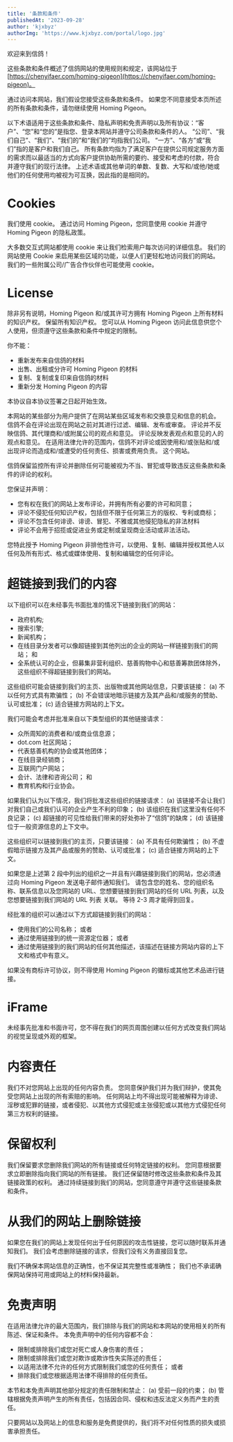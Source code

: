 ```yaml
---
title: '条款和条件'
publishedAt: '2023-09-28'
author: 'kjxbyz'
authorImg: 'https://www.kjxbyz.com/portal/logo.jpg'
---
```


欢迎来到信鸽！

这些条款和条件概述了信鸽网站的使用规则和规定，该网站位于 [https://chenyifaer.com/homing-pigeon](https://chenyifaer.com/homing-pigeon)。

通过访问本网站，我们假设您接受这些条款和条件。 如果您不同意接受本页所述的所有条款和条件，请勿继续使用 Homing Pigeon。

以下术语适用于这些条款和条件、隐私声明和免责声明以及所有协议：“客户”、“您”和“您的”是指您、登录本网站并遵守公司条款和条件的人。 “公司”、“我们自己”、“我们”、“我们的”和“我们的”均指我们公司。 “一方”、“各方”或“我们”指的是客户和我们自己。 所有条款均指为了满足客户在提供公司规定服务方面的需求而以最适当的方式向客户提供协助所需的要约、接受和考虑的付款，符合 并遵守我们的现行法律。 上述术语或其他单词的单数、复数、大写和/或他/她或他们的任何使用均被视为可互换，因此指的是相同的。

# Cookies

我们使用 cookie。 通过访问 Homing Pigeon，您同意使用 cookie 并遵守 Homing Pigeon 的隐私政策。

大多数交互式网站都使用 cookie 来让我们检索用户每次访问的详细信息。 我们的网站使用 Cookie 来启用某些区域的功能，以便人们更轻松地访问我们的网站。 我们的一些附属公司/广告合作伙伴也可能使用 cookie。

# License

除非另有说明，Homing Pigeon 和/或其许可方拥有 Homing Pigeon 上所有材料的知识产权。 保留所有知识产权。 您可以从 Homing Pigeon 访问此信息供您个人使用，但须遵守这些条款和条件中规定的限制。

你不能：

* 重新发布来自信鸽的材料
* 出售、出租或分许可 Homing Pigeon 的材料
* 复制、复制或复印来自信鸽的材料
* 重新分发 Homing Pigeon 的内容

本协议自本协议签署之日起开始生效。

本网站的某些部分为用户提供了在网站某些区域发布和交换意见和信息的机会。 信鸽不会在评论出现在网站之前对其进行过滤、编辑、发布或审查。 评论并不反映信鸽、其代理商和/或附属公司的观点和意见。 评论反映发表观点和意见的人的观点和意见。 在适用法律允许的范围内，信鸽不对评论或因使用和/或张贴和/或出现评论而造成和/或遭受的任何责任、损害或费用负责。 这个网站。

信鸽保留监控所有评论并删除任何可能被视为不当、冒犯或导致违反这些条款和条件的评论的权利。

您保证并声明：

* 您有权在我们的网站上发布评论，并拥有所有必要的许可和同意；
* 评论不侵犯任何知识产权，包括但不限于任何第三方的版权、专利或商标；
* 评论不包含任何诽谤、诽谤、冒犯、不雅或其他侵犯隐私的非法材料
* 评论不会用于招揽或促进业务或定制或呈现商业活动或非法活动。

您特此授予 Homing Pigeon 非排他性许可，以使用、复制、编辑并授权其他人以任何及所有形式、格式或媒体使用、复制和编辑您的任何评论。

# 超链接到我们的内容

以下组织可以在未经事先书面批准的情况下链接到我们的网站：

* 政府机构;
* 搜索引擎;
* 新闻机构；
* 在线目录分发者可以像超链接到其他列出的企业的网站一样链接到我们的网站； 和
* 全系统认可的企业，但募集非营利组织、慈善购物中心和慈善筹款团体除外，这些组织不得超链接到我们的网站。

这些组织可能会链接到我们的主页、出版物或其他网站信息，只要该链接： (a) 不以任何方式具有欺骗性； (b) 不会错误地暗示链接方及其产品和/或服务的赞助、认可或批准； (c) 适合链接方网站的上下文。

我们可能会考虑并批准来自以下类型组织的其他链接请求：

* 众所周知的消费者和/或商业信息源；
* dot.com 社区网站；
* 代表慈善机构的协会或其他团体；
* 在线目录经销商；
* 互联网门户网站；
* 会计、法律和咨询公司； 和
* 教育机构和行业协会。

如果我们认为以下情况，我们将批准这些组织的链接请求： (a) 该链接不会让我们对我们自己或我们认可的企业产生不利的印象； (b) 该组织在我们这里没有任何不良记录； (c) 超链接的可见性给我们带来的好处弥补了“信鸽”的缺席； (d) 该链接位于一般资源信息的上下文中。

这些组织可以链接到我们的主页，只要该链接： (a) 不具有任何欺骗性； (b) 不虚假暗示链接方及其产品或服务的赞助、认可或批准； (c) 适合链接方网站的上下文。

如果您是上述第 2 段中列出的组织之一并且有兴趣链接到我们的网站，您必须通过向 Homing Pigeon 发送电子邮件通知我们。 请包含您的姓名、您的组织名称、联系信息以及您网站的 URL、您想要链接到我们网站的任何 URL 列表，以及您想要链接到我们网站的 URL 列表 关联。 等待 2-3 周才能得到回复。

经批准的组织可以通过以下方式超链接到我们的网站：

* 使用我们的公司名称； 或者
* 通过使用链接到的统一资源定位器； 或者
* 通过使用链接到的我们网站的任何其他描述，该描述在链接方网站内容的上下文和格式中有意义。

如果没有商标许可协议，则不得使用 Homing Pigeon 的徽标或其他艺术品进行链接。

# iFrame

未经事先批准和书面许可，您不得在我们的网页周围创建以任何方式改变我们网站的视觉呈现或外观的框架。

# 内容责任

我们不对您网站上出现的任何内容负责。 您同意保护我们并为我们辩护，使其免受您网站上出现的所有索赔的影响。 任何网站上均不得出现可能被解释为诽谤、淫秽或犯罪的链接，或者侵犯、以其他方式侵犯或主张侵犯或以其他方式侵犯任何第三方权利的链接。

# 保留权利

我们保留要求您删除我们网站的所有链接或任何特定链接的权利。 您同意根据要求立即删除指向我们网站的所有链接。 我们还保留随时修改这些条款和条件及其链接政策的权利。 通过持续链接到我们的网站，您同意遵守并遵守这些链接条款和条件。

# 从我们的网站上删除链接

如果您在我们的网站上发现任何出于任何原因的攻击性链接，您可以随时联系并通知我们。 我们会考虑删除链接的请求，但我们没有义务直接回复您。

我们不确保本网站信息的正确性，也不保证其完整性或准确性； 我们也不承诺确保网站保持可用或网站上的材料保持最新。

# 免责声明

在适用法律允许的最大范围内，我们排除与我们的网站和本网站的使用相关的所有陈述、保证和条件。 本免责声明中的任何内容都不会：

* 限制或排除我们或您对死亡或人身伤害的责任；
* 限制或排除我们或您对欺诈或欺诈性失实陈述的责任；
* 以适用法律不允许的任何方式限制我们或您的任何责任； 或者
* 排除我们或您根据适用法律不得排除的任何责任。

本节和本免责声明其他部分规定的责任限制和禁止： (a) 受前一段的约束； (b) 管辖根据免责声明产生的所有责任，包括因合同、侵权和违反法定义务而产生的责任。

只要网站以及网站上的信息和服务是免费提供的，我们将不对任何性质的损失或损害承担责任。
